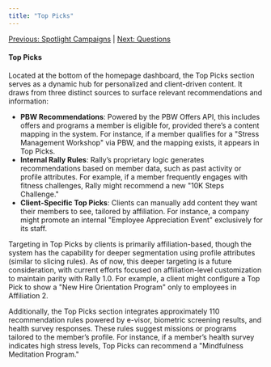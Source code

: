 ```yaml
---
title: "Top Picks"
---
```


[Previous: Spotlight Campaigns](/rally-engage/spotlight-campaigns) | [Next: Questions](/rally-engage/questions)

#### **Top Picks**

Located at the bottom of the homepage dashboard, the Top Picks section serves as a dynamic hub for personalized and client-driven content. It draws from three distinct sources to surface relevant recommendations and information:

- **PBW Recommendations**: Powered by the PBW Offers API, this includes offers and programs a member is eligible for, provided there’s a content mapping in the system. For instance, if a member qualifies for a "Stress Management Workshop" via PBW, and the mapping exists, it appears in Top Picks.
- **Internal Rally Rules**: Rally’s proprietary logic generates recommendations based on member data, such as past activity or profile attributes. For example, if a member frequently engages with fitness challenges, Rally might recommend a new "10K Steps Challenge."
- **Client-Specific Top Picks**: Clients can manually add content they want their members to see, tailored by affiliation. For instance, a company might promote an internal "Employee Appreciation Event" exclusively for its staff.

Targeting in Top Picks by clients is primarily affiliation-based, though the system has the capability for deeper segmentation using profile attributes (similar to slicing rules). As of now, this deeper targeting is a future consideration, with current efforts focused on affiliation-level customization to maintain parity with Rally 1.0. For example, a client might configure a Top Pick to show a "New Hire Orientation Program" only to employees in Affiliation 2\.

Additionally, the Top Picks section integrates approximately 110 recommendation rules powered by e-visor, biometric screening results, and health survey responses. These rules suggest missions or programs tailored to the member’s profile. For instance, if a member’s health survey indicates high stress levels, Top Picks can recommend a "Mindfulness Meditation Program."
